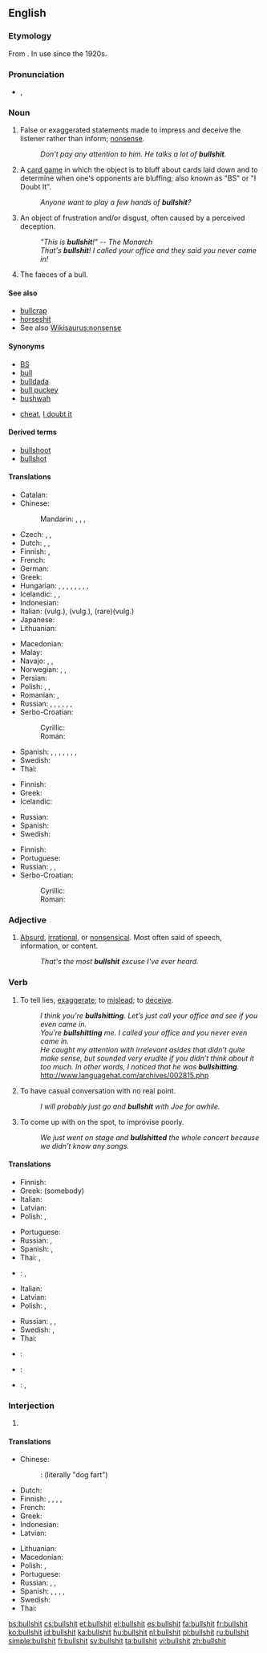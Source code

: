 ==English==
{{wikipedia}}

===Etymology===
From {{compound|bull|shit}}. In use since the 1920s.

===Pronunciation===
* {{IPA|/ˈbʊlʃɪt/}}, {{X-SAMPA|/"bUlSIt/}}

===Noun===
{{en-noun|-}}

# {{vulgar|slang}} False or exaggerated statements made to impress and deceive the listener rather than inform; [[nonsense]].
#: ''Don't pay any attention to him. He talks a lot of '''bullshit'''.''
# {{vulgar|slang}} A [[card game]] in which the object is to bluff about cards laid down and to determine when one's opponents are bluffing; also known as "BS" or "I Doubt It".
#: ''Anyone want to play a few hands of '''bullshit'''?''
# {{vulgar|slang}} An object of frustration and/or disgust, often caused by a perceived deception.
#: ''"This is '''bullshit'''!" -- The Monarch''
#: ''That's '''bullshit'''! I called your office and they said you never came in!''
# {{literally}} The faeces of a bull.

====See also====
* [[bullcrap]]
* [[horseshit]]
* See also [[Wikisaurus:nonsense]]

====Synonyms====
* [[BS]]
* [[bull]]
* [[bulldada]]
* [[bull puckey]]
* [[bushwah]]
* {{sense|card game}} [[cheat]], [[I doubt it]]

====Derived terms====
* [[bullshoot]]
* [[bullshot]]

====Translations====
{{trans-top|deceitful statements, etc}}
* Catalan: {{t-|ca|collonades|f-p}}
* Chinese:
*: Mandarin: {{t-|cmn|廢話|sc=Hani}}, {{t-|cmn|废话|tr=fèihuà|sc=Hani}}, {{t-|cmn|狗屁|tr=gǒupì|sc=Hani}}, {{t-|cmn|放屁|tr=fàngpì|sc=Hani}}
* Czech: {{t-|cs|kecy|m}}, {{t+|cs|kravina|f}}, {{t+|cs|nesmysl|m}}
* Dutch: {{t+|nl|gelul}}, {{t+|nl|onzin}}, {{t+|nl|bullshit}}
* Finnish: {{t+|fi|paskapuhe}}, {{t-|fi|hevonpaska}}
* French: {{t+|fr|conneries|f-p}}
* German: {{t+|de|Quatsch|m}}
* Greek: {{t+|el|μαλακίες|f-p|tr=malakíes}}
* Hungarian: {{t-|hu|süketelés}}, {{t+|hu|duma}}, {{t-|hu|süket duma}}, {{t-|hu|hülyítés}}, {{t+|hu|kamu}}, {{t+|hu|blöff}}, {{t-|hu|humbug}}, {{t-|hu|mese habbal}}, {{t-|hu|szófosás}}
* Icelandic: {{t+|is|kjaftæði|n}}, {{t-|is|bull|n}}, {{t-|is|þvættingur|m}}
* Indonesian: {{t|id|cuma ngomong gede}}
* Italian: {{t+|it|cazzata|f}} (vulg.), {{t+|it|stronzata|f}} (vulg.), {{t-|it|coglionata|f}} (rare)(vulg.)
* Japanese: {{t+|ja|でたらめ|tr=detarame}}
* Lithuanian: {{t-|lt|nesąmonė|f-p}}
{{trans-mid}}
* Macedonian: {{t-|mk|срање|n|tr=sránje}}
* Malay: {{t-|ms|mengarut}}
* Navajo: {{tø|nv|łį́į́ʼ bichąąʼ}}, {{tø|nv|dóola bichąąʼ}}, {{tø|nv|tʼáá ádzaagóó}}
* Norwegian: {{t-|no|pisspreik}}, {{t-|no|okseavføring}}, {{t+|no|bull}}
* Persian: {{t-|fa|کسشعر|sc=fa-Arab|tr=kosešer, kosšer}}
* Polish: {{t+|pl|gówno prawda}}, {{t+|pl|pierdoły|p}}, {{t+|pl|pieprzenie|n}}
* Romanian: {{t-|ro|rahat}}, {{t-|ro|căcat|n}}
* Russian: {{t+|ru|фигня|f|tr=fignjá}}, {{t+|ru|пиздёж|m|tr=pizdjóž}} {{qualifier|vulgar}}, {{t+|ru|хуйня|m|tr=xujnjá}} {{qualifier|vulgar}}, {{t+|ru|херня|m|tr=xernjá}} {{qualifier|vulgar}}, {{t+|ru|чепуха|m}}, {{t+|ru|бред сивой кобылы|m|tr=bred sívoj kobýly}} {{qualifier|lit.: delirium of a grey mare}}, {{t-|ru|чушь собачья|f|tr=čušʹ sobáčʹja|sc=Cyrl}}
* Serbo-Croatian:
*: Cyrillic: {{t-|sh|срање|n}}
*: Roman: {{t-|sh|sranje|n}}
* Spanish: {{t+|es|tontería|f}}, {{t+|es|pendejada|f|alt=pendejadas}}, {{t-|es|idiotez|f}}, {{t+|es|huevada|f}}, {{t+|es|mierda|f}}, {{t+|es|caca|f}}, {{t+|es|chamullo|m}}, {{t-|es|gilipollez}}
* Swedish: {{t-|sv|skitsnack}}
* Thai: {{t-|th|ล้อเล่น|tr=lór lên}}
{{trans-bottom}}

{{trans-top|card game}}
* Finnish: {{t+|fi|fusku}}
* Greek: {{t+|el|σκατά|n-p}}
* Icelandic: {{t+|is|lygari|m}}
{{trans-mid}}
* Russian: {{t-|ru|верю-не-верю|tr=v'ér'u-n'e-v'ér'u}} {{gloss|I believe - I don't believe}}
* Spanish: {{t-|es|Desconfío}}
* Swedish: {{t-|sv|bluffstopp}}
{{trans-bottom}}

{{trans-top|object of frustration}}
* Finnish: {{t+|fi|paska}}
* Portuguese: {{t|pt|palhaçada}}
* Russian: {{t+|ru|пиздёж|m|tr=pizdjóž}}, {{t+|ru|хуйня|m|tr=xujnjá}}, {{t+|ru|херня|m|tr=xernjá}}
* Serbo-Croatian:
*: Cyrillic: {{t-|sh|срање|n}}
*: Roman: {{t-|sh|sranje|n}}
{{trans-mid}}
{{trans-bottom}}

===Adjective===
{{en-adj|more bullshit|most bullshit}}

# {{vulgar|slang}} [[absurd|Absurd]], [[irrational]], or [[nonsensical]]. Most often said of speech, information, or content.
#: ''That's the most '''bullshit''' excuse I've ever heard.''

===Verb===
{{en-verb|bullshits|bullshitting|'''[[bullshitted]]''', ''or sometimes'' '''bullshit''', ''or very rarely'' '''bullshat'''}}

# {{vulgar|slang}} To tell lies, [[exaggerate]]; to [[mislead]]; to [[deceive]].
#: ''I think you're '''bullshitting'''. Let’s just call your office and see if you even came in.''
#: ''You’re '''bullshitting''' me. I called your office and you never even came in.''
#: ''He caught my attention with irrelevant asides that didn’t quite make sense, but sounded very erudite if you didn’t think about it too much. In other words, I noticed that he was '''bullshitting'''.'' http://www.languagehat.com/archives/002815.php
# {{vulgar|slang}} To have casual conversation with no real point.
#: ''I will probably just go and '''bullshit''' with Joe for awhile.''
# {{vulgar|slang}} To come up with on the spot, to improvise poorly.
#: ''We just went on stage and '''bullshitted''' the whole concert because we didn't know any songs.''

====Translations====
{{trans-top|to tell lies, exaggerate}}
* Finnish: {{t+|fi|puhua paskaa}}
* Greek: {{t+|el|δουλεύω|tr=doulévo}} (somebody)
* Italian: {{t-|it|dire cazzate}}
* Latvian: {{t-|lv|diršana}}
* Polish: {{t+|pl|pierdolić}}, {{t+|pl|pieprzyć}}
{{trans-mid}}
* Portuguese: {{t+|pt|enganar|m}}
* Russian: {{t+|ru|пиздеть|tr=pizd'ét'}}, {{t+|ru|дурить|tr=durít'}}
* Spanish: {{t+|es|mentir}}, {{t-|es|fanfarronear}}
* Thai: {{t-|th|เว่อ|tr=wêr}}, {{t+|th|โม้|tr=móh}}
{{trans-bottom}}

{{trans-top|to have casual conversation with no real point}}
* {{ttbc|fi}}: {{t+|fi|puhua paskaa}}, {{t-SOP|fi|[[jauhaa]] [[paska|paskaa]]}} <!-- was "[[jauhaa]] [[paska|paskaa]]" - assumed sum-of-parts; if an idiom, use {{t}} instead of {{t-SOP}}. see [[User:Kephir/gadgets/xte#Translation_fixing]] -->
* Italian: {{t+|it|cazzeggiare}}
* Latvian: {{t-|lv|sūdu gvelšana}}
* Polish: {{t+|pl|pierdolić}}, {{t+|pl|pieprzyć}}
{{trans-mid}}
* Russian: {{t+|ru|пиздеть|tr=pizd'ét'}}, {{t+|ru|базарить|tr=bazárit'}}, {{t+|ru|чесать языком|tr=česát' jazykóm}} {{gloss|to scratch with tongue}}
* Swedish: {{t-|sv|prata strunt}}, {{t+|sv|snacka skit}}
* Thai: {{t-|th|ไร้สาระ|tr=ráisăará}}
{{trans-bottom}}

{{checktrans-top}}
* {{ttbc|fr}}: {{t-SOP|fr|[[dire]] des [[conneries]]}}
* {{ttbc|it}}: {{t-SOP|it|[[dire]] [[coglionate]]}} <!-- was "[[dire]] [[coglionate]]" - assumed sum-of-parts; if an idiom, use {{t}} instead of {{t-SOP}}. see [[User:Kephir/gadgets/xte#Translation_fixing]] -->
{{trans-mid}}
* {{ttbc|es}}: {{t|es|huevear}}, {{t|es|tontería|alt=decir tonterías}} <!-- was "decir [[tontería]]s" - assumed inflected form or vocalised spelling; please verify if linking is acceptable. see [[User:Kephir/gadgets/xte#Translation_fixing]] -->
{{trans-bottom}}

===Interjection===
{{en-interj|head=bullshit!}}

# {{vulgar|slang}} {{non-gloss definition|An expression of disbelief or doubt at what one has just heard.}}

====Translations====
{{trans-top|expression of disbelief}}
* Chinese:
*: {{ttbc|cmn}}: {{t-|cmn|狗屁|tr=gǒupì|sc=Hani}} (literally "dog fart")
* Dutch: {{t+|nl|onzin}}
* Finnish: {{t-|fi|paskanmarjat}}, {{t-|fi|ja paskat}}, {{t-|fi|vitut}}, {{t-|fi|kissan viikset}}, {{t-|fi|katin kontit}} {{qualifier|non-vulgar alternatives}}
* French: {{t+|fr|mon œil}}
* Greek: {{t+|el|μαλακίες|tr=malakíes}}
* Indonesian: {{t|id|cuma ngomong gede}}
* Latvian: {{t-|lv|nedirs}}
{{trans-mid}}
* Lithuanian: {{t-|lt|nesąmonė|f}}
* Macedonian: {{t-|mk|не сери|tr=ne séri}}
* Polish: {{t-|pl|pierdolisz|alt=pierdolisz!}}, {{t+|pl|gówno prawda|alt=gówno prawda!}}
* Portuguese: {{t+|pt|mentira|f}}
* Russian: {{t-|ru|пиздишь|tr=pizdíš}}, {{t-|ru|не пизди|tr=n'e pizdí}}, {{t-|ru|хуя|tr=huyá}}
* Spanish: {{t+|es|tonterías|f-p}}, {{t-|es|pendejadas|f-p}}, {{t-|es|huevadas|f-p}}, {{t-|es|chorradas|f-p}}, {{t+|es|mierda|f}}
* Swedish: {{t+|sv|skit}}
* Thai: {{t-|th|ขี้โม้|tr=kêe móh}}
{{trans-bottom}}

[[bs:bullshit]]
[[cs:bullshit]]
[[et:bullshit]]
[[el:bullshit]]
[[es:bullshit]]
[[fa:bullshit]]
[[fr:bullshit]]
[[ko:bullshit]]
[[id:bullshit]]
[[ka:bullshit]]
[[hu:bullshit]]
[[nl:bullshit]]
[[pl:bullshit]]
[[ru:bullshit]]
[[simple:bullshit]]
[[fi:bullshit]]
[[sv:bullshit]]
[[ta:bullshit]]
[[vi:bullshit]]
[[zh:bullshit]]